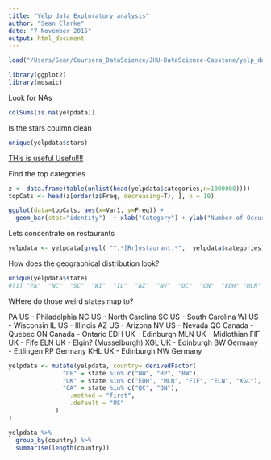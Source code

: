 ```yaml
---
title: "Yelp data Exploratory analysis"
author: "Sean Clarke"
date: "7 November 2015"
output: html_document
---
```



```R
load("/Users/Sean/Coursera_DataScience/JHU-DataScience-Capstone/yelp_dataset_challenge_academic_dataset/yelpdata.rda")
```

```r
library(ggplot2)
library(mosaic)
```

Look for NAs

```r
colSums(is.na(yelpdata))
```

Is the stars coulmn clean

```r
unique(yelpdata$stars)
```

[THis is useful Useful!!!](https://www.yelp.com/developers/documentation/v2/all_category_list)

Find the top categories

```r
z <- data.frame(table(unlist(head(yelpdata$categories,n=1000000))))    # Count categories
topCats <- head(z[order(z$Freq, decreasing=T), ], n = 10)               # List cats in order

ggplot(data=topCats, aes(x=Var1, y=Freq)) +
  geom_bar(stat="identity")  + xlab("Category") + ylab("Number of Occurences") + theme(axis.text.x=element_text(angle=90, size=10, vjust=0.5))
```

Lets concentrate on restaurants

```r
yelpdata <- yelpdata[grepl( "^.*[Rr]estaurant.*",  yelpdata$categories),]
```

How does the geographical distribution look?


```r
unique(yelpdata$state)
#[1] "PA"  "NC"  "SC"  "WI"  "IL"  "AZ"  "NV"  "QC"  "ON"  "EDH" "MLN" "FIF" "ELN" "XGL" "BW"  "RP"  "KHL" "NW" 
```


WHere do those weird states map to?

PA      US - Philadelphia
NC      US - North Carolina
SC      US - South Carolina
WI      US - Wisconsin
IL      US - Illinois
AZ      US - Arizona
NV      US - Nevada
QC      Canada - Quebec
ON      Canada - Ontario
EDH     UK - Edinburgh
MLN     UK - Midlothian
FIF     UK - Fife
ELN     UK - Elgin? (Musselburgh)
XGL     UK - Edinburgh
BW      Germany - Ettlingen
RP      Germany
KHL     UK - Edinburgh
NW      Germany

```r
yelpdata <- mutate(yelpdata, country= derivedFactor(
               "DE" = state %in% c("NW", "RP", "BW"),
               "UK" = state %in% c("EDH", "MLN", "FIF", "ELN", "XGL"),
               "CA" = state %in% c("QC", "ON"),
                 .method = "first",
                 .default = "US"
             )
)

yelpdata %>%
  group_by(country) %>%
  summarise(length(country))
```
